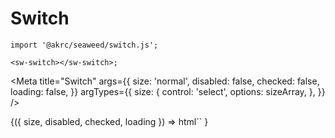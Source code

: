
# Switch

```tsx
import '@akrc/seaweed/switch.js';

<sw-switch></sw-switch>;
```

<Meta
    title="Switch"
    args={{
        size: 'normal',
        disabled: false,
        checked: false,
        loading: false,
    }}
    argTypes={{
        size: {
            control: 'select',
            options: sizeArray,
        },
    }}
/>

<Canvas>
    <Story name="Page">
        {({ size, disabled, checked, loading }) =>
            html`<sw-switch
                size=${size}
                ?checked=${checked}
                ?disabled=${disabled}
                ?loading=${loading}
            ></sw-switch>`
        }
    </Story>
</Canvas>
